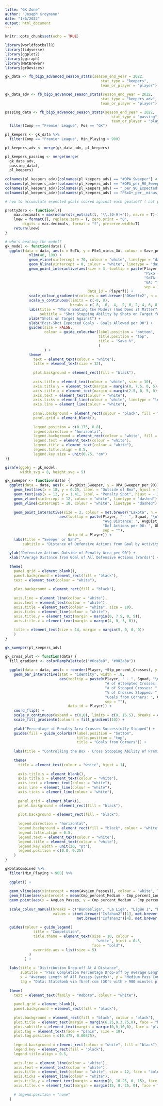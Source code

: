 ```yaml
---
title: "GK Zone"
author: "Joseph Kroymann"
date: "1/6/2022"
output: html_document
---
```


```r
knitr::opts_chunk$set(echo = TRUE)
```

```r
library(worldfootballR)
library(tidyverse)
library(ggplot2)
library(ggiraph)
library(MetBrewer)
library(grDevices)
```

```r
gk_data <- fb_big5_advanced_season_stats(season_end_year = 2022,
                                            stat_type = "keepers",
                                            team_or_player = "player")

gk_data_adv <- fb_big5_advanced_season_stats(season_end_year = 2022,
                                            stat_type = "keepers_adv",
                                            team_or_player = "player")

passing_data <- fb_big5_advanced_season_stats(season_end_year = 2022,
                                                 stat_type = "passing",
                                                 team_or_player = "player") %>%
  filter(Comp == "Premier League", Pos == "GK")

pl_keepers <- gk_data %>%
  filter(Comp == "Premier League", Min_Playing > 900)

pl_keepers_adv <- merge(gk_data_adv, pl_keepers)

pl_keepers_passing <- merge(merge(
  gk_data_adv,
  passing_data),
  pl_keepers)
  
colnames(pl_keepers_adv)[colnames(pl_keepers_adv) == "#OPA_Sweeper"] <- "OPA_Sweeper"
colnames(pl_keepers_adv)[colnames(pl_keepers_adv) == "#OPA_per_90_Sweeper"] <- "OPA_Sweeper_per_90"
colnames(pl_keepers_adv)[colnames(pl_keepers_adv) == "_per_90_Expected"] <- "per_90"
colnames(pl_keepers_adv)[colnames(pl_keepers_adv) == "PSxG+_per__minus__Expected"] <- "PSxG_minus_GA"
```

```r
# how to accumulate expected goals scored against each goalie?? ( not possible w/fbref :( )
```

```r
prettyZero <- function(l){
    max.decimals = max(nchar(str_extract(l, "\\.[0-9]+")), na.rm = T)-1
    lnew = formatC(l, replace.zero = T, zero.print = "0",
        digits = max.decimals, format = "f", preserve.width=T)
    return(lnew)
}

# who's beating the model?
gk_model <- function(data) {
  ggplot(data = data, aes(x = SoTA, y = PSxG_minus_GA, colour = Save_percent)) +
           xlim(40, 100) +
           geom_vline(xintercept = 70, colour = "white", linetype = "dashed") +
           geom_hline(yintercept = 0, colour = "white", linetype = "dashed") +
           geom_point_interactive(aes(size = 3, tooltip = paste(Player, " - ", Squad, "\n",
                                                                "PSxG - GA: ", PSxG_minus_GA, "\n",
                                                                "SoTA: ", SoTA, "\n",
                                                                "GA: ", GA,
                                                                sep = ),
                                      data_id = Playerf)) + 
           scale_colour_gradientn(colours = met.brewer("OKeeffe2", n = 5)) +
           scale_y_continuous(limits = c(-8, 8),
                              breaks = c(-8, -6, -4, -2, 0, 2, 4, 6, 8)) +
           labs(title = "Who's Beating the Model? (And Does it Matter?)",
                subtitle = "Shot Stopping Ability by Shots on Target for PL GK's (> 900 minutes played)") +
           xlab("Shots on Target Against") +
           ylab("Post-Shot Expected Goals - Goals Allowed per 90") +
           guides(size = FALSE,
                  colour = guide_colourbar(label.position = "bottom",
                                           title.position = "top",
                                           title = "Save %",
                                           )
                  ) +
           theme(
             text = element_text(colour = "white"),
             title = element_text(size = 12),
            
             plot.background = element_rect(fill = "black"),
            
             axis.title = element_text(colour = "white", size = 10),
             axis.title.y = element_text(margin = margin(0, 7.5, 0, 5)),
             axis.title.x = element_text(margin = margin(2.5, 0, 5, 0)),
             axis.text = element_text(colour = "white"),
             axis.ticks = element_line(colour = "white", linetype = "longdash"),
             axis.line = element_line(colour = "white"),
             
             panel.background = element_rect(colour = "black", fill = "black"),
             panel.grid = element_blank(),
            
             legend.position = c(0.175, 0.8),
             legend.direction = "horizontal",
             legend.background = element_rect(colour = "white", fill = "black", linetype = "dashed"),
             legend.text = element_text(colour = "white"),
             legend.title = element_text(colour = "white"),
             legend.title.align = 0.5,
             legend.key.size = unit(0.75, "cm")
)}

girafe(ggobj = gk_model,
       width_svg = 8, height_svg = 5)
```

```r
gk_sweeper <- function(data) {
  ggplot(data = data, aes(x = AvgDist_Sweeper, y = OPA_Sweeper_per_90)) +
    geom_text(aes(x = 18, y = 0.25, label = "Outside of Box", hjust = 1.25), colour = "white") +
    geom_text(aes(x = 12, y = 1.41, label = "Penalty Spot", hjust = -.25), colour = "white") +
    geom_vline(xintercept = 12, colour = "white", linetype = "dashed") +
    geom_vline(xintercept = 18, colour = "white", linetype = "dashed") +
    
    geom_point_interactive(size = 3, colour = met.brewer("Lakota", n = 1), 
                         aes(tooltip = paste(Player, " - ", Squad, "\n",
                                             "Avg Distance: ", AvgDist_Sweeper, "\n",
                                             "Def Actions per 90: ", OPA_Sweeper_per_90, "\n",
                                             sep = ""),
                             data_id = Player)) +
    labs(title = "Sweeper or Nah?",
        subtitle = "Distance of Defensive Actions from Goal by Activity Outside of the Penalty Area") +
  
  ylab("Defensive Actions Outside of Penalty Area per 90") +
  xlab("Average Distance from Goal of All Defensive Actions (Yards)") +
  
  theme(
    panel.grid = element_blank(),
    panel.background = element_rect(fill = "black"),
    text = element_text(colour = "white"),
    
    plot.background = element_rect(fill = "black"),
    
    axis.line = element_line(colour = "white"),
    axis.text = element_text(colour = "white"),
    axis.title = element_text(colour = "white", size = 10),
    axis.ticks = element_line(colour = "white"),
    axis.title.y = element_text(margin = margin(0, 7.5, 0, 5)),
    axis.title.x = element_text(margin = margin(4, 0, 5, 0)),
    
    title = element_text(size = 14, margin = margin(5, 0, 0, 0))
    )
}

gk_sweeper(pl_keepers_adv)

```

```r
gk_cross_plot <- function(data) {
  fill_gradient <- colorRampPalette(c("#6ca3a0", "#002a3a"))
  
  ggplot(data = data, aes(x = reorder(Player, +Stp_percent_Crosses), y = Stp_percent_Crosses, fill = CK_Goals,)) +
    geom_bar_interactive(stat = "identity", width = .8, 
                         aes(tooltip = paste0(Player, " - ", Squad, "\n",
                                              "# of Attempted Crosses: ", Opp_Crosses, "\n",
                                              "# of Stopped Crosses: ", Stp_Crosses, "\n",
                                              "% of Crosses Stopped: ", Stp_percent_Crosses, "\n",
                                              "Goals from Corners: ", CK_Goals, 
                                              sep = ""),
                             data_id = Player)) +
    coord_flip() +
    scale_y_continuous(expand = c(0,0), limits = c(0, 15.5), breaks = c(5, 10, 15)) +
    scale_fill_gradientn(colours = fill_gradient(10)) +
    
    ylab("Percentage of Penalty Area Crosses Successfully Stopped") +
    guides(fill = guide_colorbar(label.position = "bottom",
                                 title.position = "top",
                                 title = "Goals from Corners")) +
    
    labs(title = "Controlling the Box - Cross Stopping Ability of Premier League GK's (> 900 Minutes Played)") +
    
    theme(
      title = element_text(colour = "white", hjust = 1),
      
      axis.title.y = element_blank(),
      axis.title.x = element_text(colour = "white"),
      axis.text = element_text(colour = "white"),
      axis.line = element_line(colour = "white"),
      axis.ticks = element_line(colour = "white"),
      
      panel.grid = element_blank(),
      panel.background = element_rect(fill = "black"),
      
      plot.background = element_rect(fill = "black"),
      
      legend.direction = "horizontal",
      legend.background = element_rect(fill = "black", colour = "white", linetype = "dashed"),
      legend.title.align = 0.5,
      legend.text = element_text(colour = "white"),
      legend.title = element_text(colour = "white"),
      legend.key.width = unit(20, "pt"),
      legend.position = c(0.8, 0.25)
    )
}

```


```r
gkDataCombined %>%
  filter(Min_Playing > 900) %>%
  
  ggplot() +
  
  geom_vline(aes(xintercept = mean(AvgLen_Passes)), colour = "white", linetype = "dashed") +
  geom_hline(aes(yintercept = mean(Cmp_percent_Medium - Cmp_percent_Long)), colour = "white", linetype = "dashed") +
  geom_point(aes(x = AvgLen_Passes, y = Cmp_percent_Medium - Cmp_percent_Long, colour = Comp), size = 3) +
  
  scale_colour_manual(breaks = c("Bundesliga", "La Liga", "Ligue 1", "Premier League", "Serie A"),
                      values = c(met.brewer("Isfahan2")[1], met.brewer("Isfahan2")[2], met.brewer("Isfahan2")[3],
                                 met.brewer("Isfahan2")[4], met.brewer("Isfahan2")[5])) +
  
  guides(colour = guide_legend(
             title = "Competition",
             title.theme = element_text(size = 10, colour = 
                                          "white", hjust = 0.5,
                                        face = "bold"),
             override.aes = list(size = 5)
           )
         ) +
  
  labs(title = "Distribution Drop-off At A Distance",
       subtitle = "Pass Completion Percentage Drop-off by Average Length of Passes",
       x = "Average Length of All Passes (yards)", y = "Medium Pass Completion % - Long Pass Completion %",
       tag = "Data: StatsBomb via fbref.com (GK's with > 900 minutes played in 21/22 season) - Medium = 15-30 yards, Long = 30+ yards") +
   
  theme(
    text = element_text(family = "Roboto", colour = "white"),
    
    panel.grid = element_blank(),
    panel.background = element_rect(fill = "black"),
    
    plot.background = element_rect(fill = "black", colour = "black"),
    plot.title = element_text(margin = margin(6.25,0,3.75,0), face = "bold", size = 18),
    plot.subtitle = element_text(margin = margin(0,0,10,0), face = "plain", size = 14),
    plot.tag = element_text(face = "plain", size = 10),
    plot.tag.position = c(0.475, 0.00875),
    
    legend.background = element_rect(colour = "white", fill = "black"),
    legend.key = element_rect(fill = "black"),
    legend.title.align = 0.5,
          
    axis.line = element_line(colour = "white"),
    axis.text = element_text(colour = "white"),
    axis.title = element_text(colour = "white", size = 12, face = "bold"),
    axis.ticks = element_line(colour = "white"),
    axis.title.y = element_text(margin = margin(0, 16.25, 0, 15), face = "bold"),
    axis.title.x = element_text(margin = margin(15, 0, 25, 0), face = "bold"),
    
    # legend.position = "none"
  )
```
